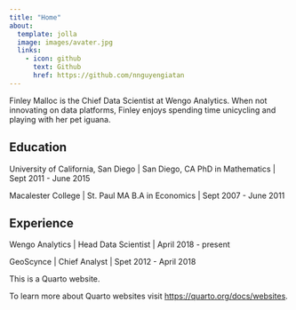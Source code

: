 ```yaml
---
title: "Home"
about:
  template: jolla
  image: images/avater.jpg
  links:
    - icon: github
      text: Github
      href: https://github.com/nnguyengiatan
---
```


Finley Malloc is the Chief Data Scientist at Wengo Analytics. When not innovating on data platforms, Finley enjoys spending time unicycling and playing with her pet iguana.

## Education

University of California, San Diego | San Diego, CA
PhD in Mathematics | Sept 2011 - June 2015

Macalester College | St. Paul MA
B.A in Economics | Sept 2007 - June 2011

## Experience

Wengo Analytics | Head Data Scientist | April 2018 - present

GeoScynce | Chief Analyst | Spet 2012 - April 2018


This is a Quarto website.

To learn more about Quarto websites visit <https://quarto.org/docs/websites>.
